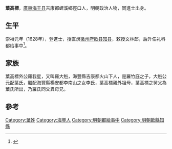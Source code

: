 '''葉高標'''，[[廣東|廣東]][[海丰县|海丰县]]吉康都螺溪鄉徑口人，明朝政治人物，同進士出身。

==生平==
崇禎元年（1628年），登進士，授直隶[[徽州府|徽州府]][[歙县|歙县]][[知县|知县]]，敕授文林郎，后升任礼科都给事中<ref>{{cite news|title=海陆丰进士名录|url=http://www.hfarc.gov.cn/news/html/?1448.html|accessdate=2013-08-22|newspaper=海丰档案信息网|deadurl=yes|archiveurl=https://archive.is/20130819091205/http://www.hfarc.gov.cn/news/html/?1448.html|archivedate=2013-08-19}}</ref>。

==家族==
葉高標外公羅我星，又叫羅大𣁽，海豐縣吉康都火山下人，是羅竹庭之子，大𣁽公元配葉氏，繼配海豐縣楊安都李南山之女李氏，葉高標親外祖母，葉高標之舅父為葉氏所出，乃羅氏同父異母兄。

==參考==
{{reflist}}

{{start box}}
{{s-off}}
{{s-before|[[倪元珙|倪元珙]]}}
{{s-title|明朝歙縣知縣|崇禎年間}}
{{s-after|[[傅巖_(明朝)|傅巖]]}}
{{end box}}

{{明朝人物小作品}}
{{崇禎元年戊辰科殿試金榜}}
{{DEFAULTSORT:Ye叶}}
[[Category:葉姓|Category:葉姓]]
[[Category:海豐人|Category:海豐人]]
[[Category:明朝都給事中|Category:明朝都給事中]]
[[Category:明朝歙縣知縣|Category:明朝歙縣知縣]]